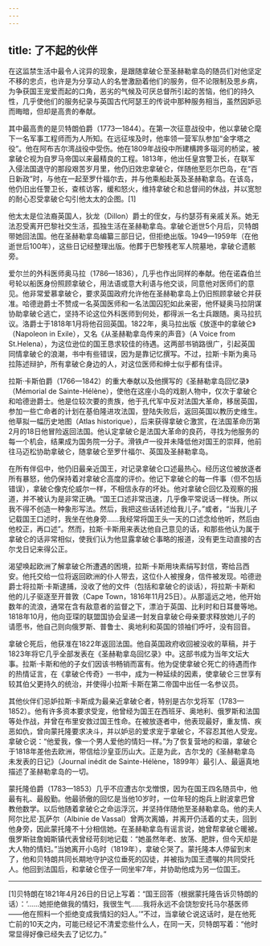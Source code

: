 ```yaml
---
---
---
```

title: 了不起的伙伴
---




在这监禁生活中最令人诧异的现象，是跟随拿破仑至圣赫勒拿岛的随员们对他坚定不移的忠贞，也许是为分享动人的名誉激励着他们的服务，但不论限制及思乡病，为争获国王宠爱而起的口角，恶劣的气候及可厌总督所引起的苦恼，他们的持久性，几乎使他们的服务纪录与英国古代阿瑟王的传说中那种服务相当，虽然因妒忌而晦暗，但却是高贵的奉献。

其中最高贵的是贝特朗伯爵（1773—1844）。在第一次征意战役中，他以拿破仑麾下一名军事工程师而为人所知。在远征埃及时，他率领一营军队参加“金字塔之役”。他在阿布吉尔湾战役中受伤。他在1809年战役中所建横跨多瑙河的桥梁，被拿破仑视为自罗马帝国以来最精良的工程。1813年，他出任皇宫警卫长，在联军入侵法国退守的那段艰苦岁月里，他仍旧效忠拿破仑，伴随他至厄尔巴岛，在“百日新政”时，与他在一起至罗什福尔去，并与他乘船赴英及圣赫勒拿岛。在该岛，他仍旧出任警卫长，查核访客，缓和怒火，维持拿破仑和总督间的休战，并以宽恕的耐心忍受拿破仑勾引他太太的企图。[1]

他太太是位法裔英国人，狄龙（Dillon）爵士的侄女，与约瑟芬有亲戚关系。她无法忍受离开巴黎社交生活，孤独生活在圣赫勒拿岛。拿破仑逝世5个月后，贝特朗带她回法国。他在圣赫勒拿岛编纂三部日记，但拒绝出版。1949—1959年（在他逝世后100年），这些日记经整理出版。他葬于巴黎残老军人院墓地，拿破仑遗骸旁。

爱尔兰的外科医师奥马拉（1786—1836），几乎也作出同样的奉献。他在诺森伯兰号轮以船医身份照顾拿破仑，用法语或意大利语与他交谈，同意他对医师们的意见。他非常爱慕拿破仑，要求英国政府允许他在圣赫勒拿岛上仍旧照顾拿破仑并获准。哈德逊爵士不赞成一名英国医师和一名法国囚犯如此亲密，他怀疑奥马拉阴谋协助拿破仑逃亡，坚持不论这位外科医师到何处，都得派一名士兵跟随。奥马拉抗议。洛爵士于1818年1月将他召回英国。1822年，奥马拉出版《放逐中的拿破仑》（Napoleon in Exile），又名《从圣赫勒拿岛传来的声音》（A Voice from St.Helena），为这位逊位的国王恳求较佳的待遇。这两部书销路很广，引起英国同情拿破仑的浪潮，书中有些错误，因为是靠记忆撰写。不过，拉斯·卡斯为奥马拉陈述辩护，所有拿破仑身边的人，对这位医师和绅士似乎都有佳评。

拉斯·卡斯伯爵（1766—1842）的重大奉献以及他撰写的《圣赫勒拿岛回忆录》（Mémorial de Sainte-Hélène），使他在这座小岛的戏剧人物中，仅次于拿破仑和哈德逊爵士。他是位较次要的贵族，他于孔代军中反对法国大革命，移居英国，参加一些亡命者的计划在基伯隆进攻法国，登陆失败后，返回英国以教历史维生。他草拟一幅历史地图（Atlas historique），后来获得拿破仑激赏，在法国革命历第2月的18日他冒险返回法国。他认定拿破仑是法国大革命的良药，寻找为他服务的每一个机会，结果成为国务院一分子。滑铁卢一役并未降低他对国王的崇拜，他前往马迈松协助拿破仑，随拿破仑至罗什福尔、英国及圣赫勒拿岛。

在所有伴侣中，他仍旧最亲近国王，对记录拿破仑口述最热心。经历这位被放逐者所有暴怒，他仍保持着对拿破仑高度的评价。他记下拿破仑的每一件事（但不包括错误），拿破仑像克伦威尔一样，不相信永存的坏处。他对拿破仑回忆及观察的报道，并不被认为是非常正确。“国王口述非常迅速，几乎像平常说话一样快。所以我不得不创造一种象形写法。然后，我把这些话转述给我儿子。”或者，“当我儿子记载国王口述时，我坐在他身旁……我经常将国王头一天的口述念给他听，然后由他校正，再口述”。然而，拉斯·卡斯用来表达他自己意见的话，和那些他认为属于拿破仑的话非常相似，使我们认为他显露拿破仑事略的报道，没有更生动直接的古尔戈日记来得公正。

渴望唤起欧洲了解拿破仑所遭遇的困境，拉斯·卡斯用块素绢写封信，寄给吕西安。他托交给一位将返回欧洲的仆人带去，这位仆人被搜身，信件被发现。哈德逊爵士将拉斯·卡斯逮捕，没收了他的文件（包括和拿破仑的谈话），将拉斯·卡斯和他的儿子驱逐至开普敦（Cape Town，1816年11月25日）。从那遥远之地，他开始数年的流浪，通常在含有敌意者的监督之下，漂泊于英国、比利时和日耳曼等地。1818年10月，他向亚琛的联盟国协会呈递一封发自拿破仑母亲要求释放她儿子的请愿书，他自己则向俄罗斯、普鲁士、奥地利和英国的领袖们呼吁，没有回音。

拿破仑死后，他获准在1822年返回法国。他自英国政府收回被没收的草稿，并于1823年将它几乎全部发表在《圣赫勒拿岛回忆录》中。这部书成为当年文坛大事。拉斯·卡斯和他的子女们因该书畅销而富有。他为促使拿破仑死亡的待遇而作的热情证言，在《拿破仑传奇》一书中，成为一种延续的因素，使拿破仑三世享有较其伯父更持久的统治，并使得小拉斯·卡斯在第二帝国中出任一名参议员。

其他伙伴们忌妒拉斯·卡斯成为最亲近拿破仑者，特别是古尔戈将军（1783—1852）。他有许多资本要求受宠，他曾经为国王在西班牙、奥地利、俄罗斯和法国等处作战，并曾在布里安救过国王性命。在被放逐者中，他表现最好，重友情、疾恶如仇，曾向蒙托隆要求决斗，并以妒忌的爱求宠于拿破仑，不容忍其他人受宠。拿破仑说：“他爱我，像一个男人爱他的情妇一样。”为了恢复营地的和谐，拿破仑于1818年差他去欧洲，带信给沙皇亚历山大。正是为此，古尔戈的《圣赫勒拿岛未发表的日记》（Journal inédit de Sainte-Hélène，1899年）最引人、最逼真地描述了圣赫勒拿岛的一切。

蒙托隆伯爵（1783—1853）几乎不应遭古尔戈憎恨，因为在国王四名随员中，他最有礼、最殷勤。他最骄傲的回忆是当他10岁时，一位年轻的炮兵上尉波拿巴曾教他数学。以后他随着拿破仑之命运浮沉，并坚持伴随他至圣赫勒拿岛。他的夫人阿尔比尼·瓦萨尔（Albinie de Vassal）曾两次离婚，并离开仍活着的丈夫，回到他身旁，因此蒙托隆不十分相信她。在圣赫勒拿岛有谣言说，她曾帮拿破仑暖被。俄罗斯驻詹姆斯镇代表曾经苛刻地记载：“她虽然年老、放荡、肥胖，但今天却是大人物的情妇。”当她离开小岛时（1819年），拿破仑哭了。蒙托隆本人停留到末了，他和贝特朗共同长期地守护这位垂死的囚徒，并被指为国王遗嘱的共同受托人。他回到法国后，和拿破仑侄子一同坐牢7年，并协助他成为另一位国王。



* * *



[1]贝特朗在1821年4月26日的日记上写着：“国王回答（根据蒙托隆告诉贝特朗的话）：‘……她拒绝做我的情妇，我很生气……我将永远不会饶恕安托马尔基医师——他在照料一个拒绝变成我情妇的妇人。’”不过，当拿破仑说这话时，是在他死亡前的10天之内，可能已经记不清爱恋些什么人，在同一天，贝特朗写着：“他时常显得好像已经失去了记忆力。”